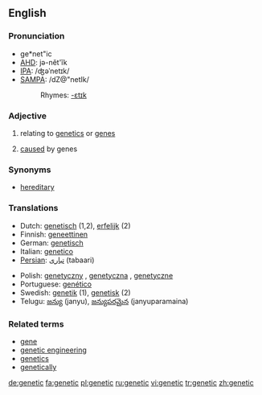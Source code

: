 ==English==
===Pronunciation===
*ge*net"ic
*[[w:AHD|AHD]]: jə-nĕt'ĭk
*[[w:IPA|IPA]]: /ʤəˈnetɪk/
*[[w:SAMPA|SAMPA]]: /dZ@"netIk/
*:Rhymes: [[Rhymes:English:-ɛtɪk|-ɛtɪk]]

===Adjective===
{{en-adj}}
# {{genetics}} relating to [[genetics]] or [[gene]]s
# [[cause]]d by genes

===Synonyms===
* [[hereditary]]

===Translations===

{{top}}
*Dutch: [[genetisch]] (1,2), [[erfelijk]] (2)
*Finnish: [[geneettinen]]
*German: [[genetisch]]
*Italian: [[genetico]] {{m}}
*[[Persian]]: [[تباری]] (tabaari)
{{mid}}
*Polish: [[genetyczny]] {{m}}, [[genetyczna]] {{f}}, [[genetyczne]] {{f}}
*Portuguese: [[genético]]
*Swedish: [[genetik]] (1), [[genetisk]] (2)
*Telugu: [[జన్యు]] (janyu), [[జన్యుపరమైన]] (janyuparamaina)
{{bottom}}

===Related terms===
* [[gene]]
* [[genetic engineering]]
* [[genetics]]
* [[genetically]]

[[de:genetic]]
[[fa:genetic]]
[[pl:genetic]]
[[ru:genetic]]
[[vi:genetic]]
[[tr:genetic]]
[[zh:genetic]]